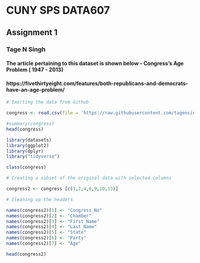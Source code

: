 # CUNY    SPS    DATA607
## Assignment 1
### Tage N Singh

#### The article pertaining to this dataset is shown below - Congress's Age Problem ( 1947 - 2013)

#### https://fivethirtyeight.com/features/both-republicans-and-democrats-have-an-age-problem/

```r

# Imorting the data from Github

congress <- read.csv(file = 'https://raw.githubusercontent.com/tagensingh/SPS-DATA607-ASSIGNMENT-1/main/congress-terms.csv')

#summary(congress)
head(congress)

```
```r

library(datasets)
library(ggplot2)
library(dplyr)
library("tidyverse")

class(congress)

# Creating a subset of the original data with selected columns

congress2 <- congress [c(1,2,4,6,9,10,13)]

# Cleaning up the headers

names(congress2)[1] <- "Congress_No"
names(congress2)[2] <- "Chamber"
names(congress2)[3] <- "First_Name"
names(congress2)[4] <- "Last_Name"
names(congress2)[5] <- "State"
names(congress2)[6] <- "Party"
names(congress2)[7] <- "Age"

head(congress2)

```



